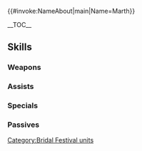 {{#invoke:NameAbout|main|Name=Marth}}{{HeroPage Tabs|{{PAGENAME}}}}
{{Hero Infobox
|Name = Marth
|Title = Altean Groom
|GrowthModifier = Gen 2
|WeaponType = Green Axe
|MoveType = Cavalry
|Origin = Fire Emblem: Mystery of the Emblem
|Gender = Male
|actorEN = Yuri Lowenthal
|actorJP=緑川光
|artist=まよ
|additionDate=May 21, 2018
|releaseDate = May 25, 2018
|TagID=花婿マルス
|InternalID = 250
|Properties=tempest,specDisplay,limited
|cv1=1
|cv2=100100
|description=Prince of Altea who fights for his homeland. Dressed as a groom to participate in a festival. Appears in Fire Emblem: Mystery of the Emblem.
}}

__TOC__

{{Stats Page|Hero={{BASEPAGENAME}}
|Lv1HP=18|Lv1ATK=7|Lv1SPD=10|Lv1DEF=6|Lv1RES=5
|GRHP=50|GRATK=55|GRSPD=60|GRDEF=55|GRRES=35
}}

== Skills ==
===Weapons===
{{Weapons Table
|weapon1=Iron Axe
|weapon1Default=1
|weapon1Unlock=1
|weapon2=Steel Axe
|weapon2Default=3
|weapon2Unlock=2
|weapon3=Ardent Service
|weapon3Default=4
|weapon3Unlock=3
|weapon4=Ardent Service+
|weapon4Default=5
|weapon4Unlock=5
}}

===Assists===
{{Assists Table
|assist1=Rally Defense
|assist1Default=4
|assist1Unlock=3
|assist2=Rally Spd/Def
|assist2Default=
|assist2Unlock=4
}}

===Specials===
{{Specials Table
}}

===Passives===
{{Passives Table
|passiveB1=Wings of Mercy 1
|passiveB2=Wings of Mercy 2
|passiveB3=Wings of Mercy 3
|passiveB1Unlock=3
|passiveB2Unlock=4
|passiveB3Unlock=5
|passiveC1=Spur Atk 1
|passiveC2=Drive Atk 1
|passiveC3=Drive Atk 2
|passiveC1Unlock=1
|passiveC2Unlock=2
|passiveC3Unlock=4
}}

{{Heroes Navbox}}
[[Category:Bridal Festival units]]